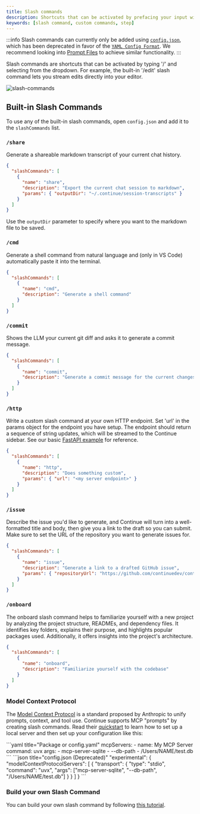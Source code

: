 ```yaml
---
title: Slash commands
description: Shortcuts that can be activated by prefacing your input with '/'
keywords: [slash command, custom commands, step]
---
```



:::info
Slash commands can currently only be added using [`config.json`](../json-reference.md), which has been deprecated in favor of the [`YAML Config Format`](../reference.md). We recommend looking into [Prompt Files](../customize/deep-dives/prompt-files.md) to achieve similar functionality.
:::

Slash commands are shortcuts that can be activated by typing '/' and selecting from the dropdown. For example, the built-in '/edit' slash command lets you stream edits directly into your editor.

![slash-commands](/img/slash-commands.png)

## Built-in Slash Commands

To use any of the built-in slash commands, open `config.json` and add it to the `slashCommands` list.

### `/share`

Generate a shareable markdown transcript of your current chat history.

```json title="config.json (Deprecated)"
{
  "slashCommands": [
    {
      "name": "share",
      "description": "Export the current chat session to markdown",
      "params": { "outputDir": "~/.continue/session-transcripts" }
    }
  ]
}
```

Use the `outputDir` parameter to specify where you want to the markdown file to be saved.

### `/cmd`

Generate a shell command from natural language and (only in VS Code) automatically paste it into the terminal.

```json title="config.json (Deprecated)"
{
  "slashCommands": [
    {
      "name": "cmd",
      "description": "Generate a shell command"
    }
  ]
}
```

### `/commit`

Shows the LLM your current git diff and asks it to generate a commit message.

```json title="config.json (Deprecated)"
{
  "slashCommands": [
    {
      "name": "commit",
      "description": "Generate a commit message for the current changes"
    }
  ]
}
```

### `/http`

Write a custom slash command at your own HTTP endpoint. Set 'url' in the params object for the endpoint you have setup. The endpoint should return a sequence of string updates, which will be streamed to the Continue sidebar. See our basic [FastAPI example](https://github.com/continuedev/continue/blob/74002369a5e435735b83278fb965e004ae38a97d/core/context/providers/context_provider_server.py#L34-L45) for reference.

```json title="config.json (Deprecated)"
{
  "slashCommands": [
    {
      "name": "http",
      "description": "Does something custom",
      "params": { "url": "<my server endpoint>" }
    }
  ]
}
```

### `/issue`

Describe the issue you'd like to generate, and Continue will turn into a well-formatted title and body, then give you a link to the draft so you can submit. Make sure to set the URL of the repository you want to generate issues for.

```json title="config.json (Deprecated)"
{
  "slashCommands": [
    {
      "name": "issue",
      "description": "Generate a link to a drafted GitHub issue",
      "params": { "repositoryUrl": "https://github.com/continuedev/continue" }
    }
  ]
}
```

### `/onboard`

The onboard slash command helps to familiarize yourself with a new project by analyzing the project structure, READMEs, and dependency files. It identifies key folders, explains their purpose, and highlights popular packages used. Additionally, it offers insights into the project's architecture.

```json title="config.json (Deprecated)"
{
  "slashCommands": [
    {
      "name": "onboard",
      "description": "Familiarize yourself with the codebase"
    }
  ]
}
```

### Model Context Protocol

The [Model Context Protocol](https://modelcontextprotocol.io/introduction) is a standard proposed by Anthropic to unify prompts, context, and tool use. Continue supports MCP "prompts" by creating slash commands. Read their [quickstart](https://modelcontextprotocol.io/quickstart) to learn how to set up a local server and then set up your configuration like this:

<Tabs groupId="config-example">
  <TabItem value="yaml" label="YAML">
  ```yaml title="Package or config.yaml"
  mcpServers:
  - name: My MCP Server
    command: uvx
    args:
      - mcp-server-sqlite
      - --db-path
      - /Users/NAME/test.db
  ```
  </TabItem>
  <TabItem value="json" label="JSON">
  ```json title="config.json (Deprecated)"
    "experimental": {
      "modelContextProtocolServers": [
        {
          "transport": {
            "type": "stdio",
            "command": "uvx",
            "args": ["mcp-server-sqlite", "--db-path", "/Users/NAME/test.db"]
          }  
        }
      ]
    }
  ```
  </TabItem>
</Tabs>

### Build your own Slash Command

You can build your own slash command by following [this tutorial](/customize/tutorials/build-your-own-slash-command).
